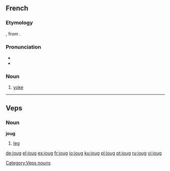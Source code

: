 ==French==

===Etymology===
{{etyl|la|fr}} {{term|iugum}}, from {{proto|Indo-European|yugóm|lang=fr}}.

===Pronunciation===
* {{IPA|/ʒu/|lang=fr}}
*{{homophones|joue|lang=fr}}

===Noun===
{{fr-noun|m}}

# [[yoke]]


----

==Veps==

===Noun===
'''joug'''

# [[leg]]

[[Category:Veps nouns]]

[[de:joug]]
[[el:joug]]
[[es:joug]]
[[fr:joug]]
[[io:joug]]
[[ku:joug]]
[[pl:joug]]
[[pt:joug]]
[[ru:joug]]
[[vi:joug]]